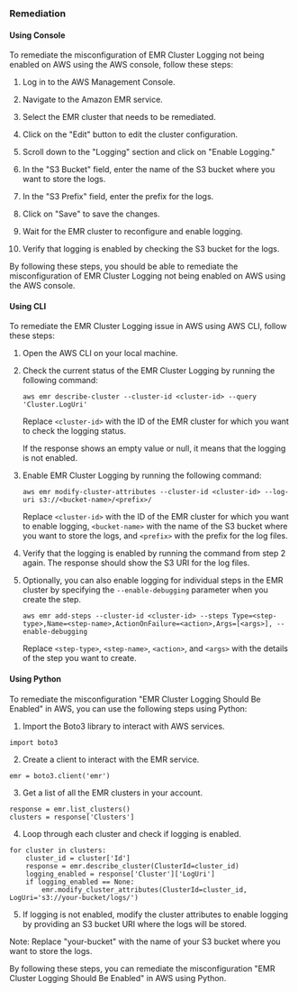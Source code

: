 ### Remediation

#### Using Console

To remediate the misconfiguration of EMR Cluster Logging not being enabled on AWS using the AWS console, follow these steps:

1. Log in to the AWS Management Console.

2. Navigate to the Amazon EMR service.

3. Select the EMR cluster that needs to be remediated.

4. Click on the "Edit" button to edit the cluster configuration.

5. Scroll down to the "Logging" section and click on "Enable Logging."

6. In the "S3 Bucket" field, enter the name of the S3 bucket where you want to store the logs.

7. In the "S3 Prefix" field, enter the prefix for the logs.

8. Click on "Save" to save the changes.

9. Wait for the EMR cluster to reconfigure and enable logging.

10. Verify that logging is enabled by checking the S3 bucket for the logs.

By following these steps, you should be able to remediate the misconfiguration of EMR Cluster Logging not being enabled on AWS using the AWS console.

#### Using CLI

To remediate the EMR Cluster Logging issue in AWS using AWS CLI, follow these steps:

1. Open the AWS CLI on your local machine.

2. Check the current status of the EMR Cluster Logging by running the following command:

   ```
   aws emr describe-cluster --cluster-id <cluster-id> --query 'Cluster.LogUri'
   ```

   Replace `<cluster-id>` with the ID of the EMR cluster for which you want to check the logging status.

   If the response shows an empty value or null, it means that the logging is not enabled.

3. Enable EMR Cluster Logging by running the following command:

   ```
   aws emr modify-cluster-attributes --cluster-id <cluster-id> --log-uri s3://<bucket-name>/<prefix>/
   ```

   Replace `<cluster-id>` with the ID of the EMR cluster for which you want to enable logging, `<bucket-name>` with the name of the S3 bucket where you want to store the logs, and `<prefix>` with the prefix for the log files.

4. Verify that the logging is enabled by running the command from step 2 again. The response should show the S3 URI for the log files.

5. Optionally, you can also enable logging for individual steps in the EMR cluster by specifying the `--enable-debugging` parameter when you create the step.

   ```
   aws emr add-steps --cluster-id <cluster-id> --steps Type=<step-type>,Name=<step-name>,ActionOnFailure=<action>,Args=[<args>], --enable-debugging
   ```

   Replace `<step-type>`, `<step-name>`, `<action>`, and `<args>` with the details of the step you want to create.

#### Using Python

To remediate the misconfiguration "EMR Cluster Logging Should Be Enabled" in AWS, you can use the following steps using Python:

1. Import the Boto3 library to interact with AWS services.
```
import boto3
```
2. Create a client to interact with the EMR service.
```
emr = boto3.client('emr')
```
3. Get a list of all the EMR clusters in your account.
```
response = emr.list_clusters()
clusters = response['Clusters']
```
4. Loop through each cluster and check if logging is enabled.
```
for cluster in clusters:
    cluster_id = cluster['Id']
    response = emr.describe_cluster(ClusterId=cluster_id)
    logging_enabled = response['Cluster']['LogUri']
    if logging_enabled == None:
        emr.modify_cluster_attributes(ClusterId=cluster_id, LogUri='s3://your-bucket/logs/')
```
5. If logging is not enabled, modify the cluster attributes to enable logging by providing an S3 bucket URI where the logs will be stored.

Note: Replace "your-bucket" with the name of your S3 bucket where you want to store the logs.

By following these steps, you can remediate the misconfiguration "EMR Cluster Logging Should Be Enabled" in AWS using Python.

